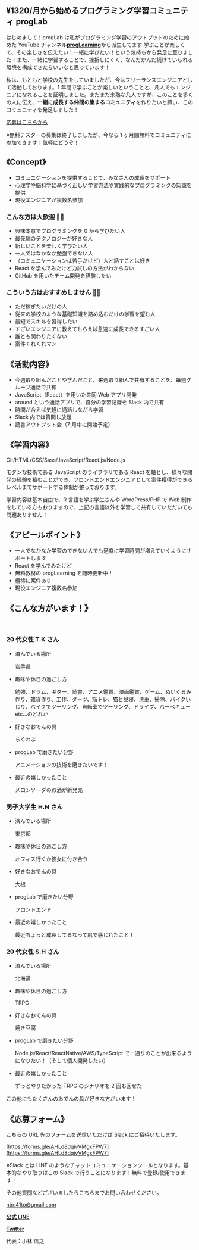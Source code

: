 ## ¥1320/月から始めるプログラミング学習コミュニティ progLab

はじめまして！progLab は私がプログラミング学習のアウトプットのために始めた YouTube チャンネル[**progLearning**](https://www.youtube.com/channel/UCPcjWvYIfvqGPP4x30kEkMA)から派生してます.学ぶことが楽しくて、その楽しさを伝えたい！一緒に学びたい！という気持ちから発足に至りました！また、一緒に学習することで、挫折しにくく、なんだかんだ続けていられる環境を構成できたらいいなと思っています！

私は、もともと学校の先生をしていましたが、今はフリーランスエンジニアとして活動しております。1 年間で学ぶことが楽しいということと、凡人でもエンジニアになれることを証明しました。まだまだ未熟な凡人ですが、このことを多くの人に伝え、**一緒に成長する仲間の集まるコミュニティ**を作りたいと願い、このコミュニティを発足しました！

[応募はこちらから](/contact)

※無料テスターの募集は終了しましたが、今なら 1 ヶ月間無料でコミュニティに参加できます！気軽にどうぞ！

## 《Concept》

- コミュニケーションを提供することで、みなさんの成長をサポート
- 心理学や脳科学に基づく正しい学習方法や実践的なプログラミングの知識を提供
- 現役エンジニアが複数名参加

### こんな方は大歓迎 🙆‍♂️

- 興味本意でプログラミングを 0 から学びたい人
- 最先端のテクノロジーが好きな人
- 新しいことを楽しく学びたい人
- 一人ではなかなか勉強できない人
- （コミュニケーションは苦手だけど）人と話すことは好き
- React を学んでみたけど力試しの方法がわからない
- GitHub を用いたチーム開発を経験したい

### こういう方はおすすめしません 🙅‍♂️

- ただ稼ぎたいだけの人
- 従来の学校のような基礎知識を詰め込むだけの学習を望む人
- 最短でスキルを習得したい
- すごいエンジニアに教えてもらえば急速に成長できるすごい人
- 誰とも関わりたくない
- 案件くれくれマン

## 《活動内容》

- 今週取り組んだことや学んだこと、来週取り組んで共有することを、毎週グループ通話で共有
- JavaScript（React）を用いた共同 Web アプリ開発
- around という通話アプリで、自分の学習記録を Slack 内で共有
- 時間が合えば気軽に通話しながら学習
- Slack 内では質問し放題
- 読書アウトプット会（7 月中に開始予定）

## 《学習内容》

Git/HTML/CSS/Sass/JavaScript/React.js/Node.js

モダンな技術である JavaScript のライブラリである React を軸とし、様々な開発の経験を積むことができ、フロントエンドエンジニアとして案件獲得ができるレベルまでサポートする体制が整っております。

学習内容は基本自由で、R 言語を学ぶ学生さんや WordPress/PHP で Web 制作をしている方もおりますので、上記の言語以外を学習して共有していただいても問題ありません！

## 《アピールポイント》

- 一人でなかなか学習のできない人でも適度に学習時間が増えていくようにサポートします
- React を学んでみたけど
- 無料教材の progLearning を随時更新中！
- 極稀に案件あり
- 現役エンジニア複数名参加

## 《こんな方がいます！》

<br />

### 20 代女性 T.K さん

- 済んでいる場所

  岩手県

- 趣味や休日の過ごし方

  勉強、ドラム、ギター、読書、アニメ鑑賞、映画鑑賞、ゲーム、ぬいぐるみ作り、雑貨作り、工作、ダーツ、筋トレ、猫と昼寝、洗車、掃除、バイクいじり、バイクでツーリング、自転車でツーリング、ドライブ、バーベキュー etc...のどれか

- 好きなおでんの具

  ちくわぶ

- progLab で磨きたい分野

  アニメーションの技術を磨きたいです！

- 最近の嬉しかったこと

  メロンソーダのお酒が新発売

### 男子大学生 H.N さん

- 済んでいる場所

  東京都

- 趣味や休日の過ごし方

  オフィス行くか彼女に付き合う

- 好きなおでんの具

  大根

- progLab で磨きたい分野

  フロントエンド

- 最近の嬉しかったこと

  最近ちょっと成長してるなって肌で感じれたこと！

### 20 代女性 S.H さん

- 済んでいる場所

  北海道

- 趣味や休日の過ごし方

  TRPG

- 好きなおでんの具

  焼き豆腐

- progLab で磨きたい分野

  Node.js/React/ReactNative/AWS/TypeScript で一通りのことが出来るようになりたい！（そして個人開発したい）

- 最近の嬉しかったこと

  ずっとやりたかった TRPG のシナリオを 2 回も回せた

この他にもたくさんのおでんの具が好きな方がいます！

## 《応募フォーム》

こちらの URL 先のフォームを送信いただけば Slack にご招待いたします。

[https://forms.gle/AHLd8dqivVMgxFPW7](https://forms.gle/AHLd8dqivVMgxFPW7)

※Slack とは
LINE のようなチャットコミュニケーションツールとなります。基本的なやり取りはこの Slack で行うことになります！無料で登録/使用できます！

その他質問などございましたらこちらまでお問い合わせください。

nbr.41to@gmail.com

**[公式 LINE](https://lin.ee/JYDAgcH)**

**[Twitter](https://twitter.com/Knob_nbr41to)**

代表：小林 信之
